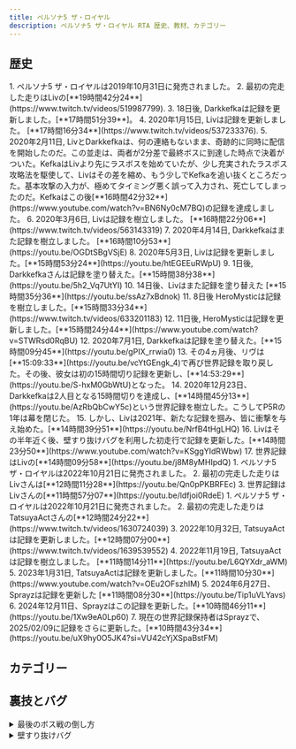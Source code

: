 ```yaml
---
title: ペルソナ5 ザ・ロイヤル
description: ペルソナ5 ザ・ロイヤル RTA 歴史、教材、カテゴリー
---
```



<DocsHero 
    content="ペルソナ5 ザ・ロイヤル。"
    srcUrl={cover}
    alt="Persona 5 Royal Cover"
/>

<LinkCard title="ランキング" href="https://www.speedrun.com/ja-JP/p5r" description="投稿されたRTA動画を観るようにSpeedrun.comへ"/>

## 歴史
<Tabs>
<TabItem label="Hard, True Ending - 初期版">
        <Steps>
            1. ペルソナ5 ザ・ロイヤルは2019年10月31日に発売されました。
            2. 最初の完走した走りはLivの[**19時間42分24**](https://www.twitch.tv/videos/519987799).
            3. 18日後, Darkkefkaは記録を更新しました。[**17時間51分39**]。
            4. 2020年1月15日, Livは記録を更新しました。 [**17時間16分34**](https://www.twitch.tv/videos/537233376). 
            5. 2020年2月11日, LivとDarkkefkaは、何の連絡もないまま、奇跡的に同時に配信を開始したのだ。この並走は、両者が2分差で最終ボスに到達した時点で決着がついた。KefkaはLivより先にラスボスを始めていたが、少し充実されたラスボス攻略法を駆使して、Livはその差を縮め、もう少しでKefkaを追い抜くところだった。基本攻撃の入力が、極めてタイミング悪く誤って入力され、死亡してしまったのだ。Kefkaはこの後[**16時間42分32**](https://www.youtube.com/watch?v=BN6Ny0cM7BQ)の記録を達成しました。
            6. 2020年3月6日, Livは記録を樹立しました。 [**16時間22分06**](https://www.twitch.tv/videos/563143319)
            7. 2020年4月14日, Darkkefkaはまた記録を樹立しました。 [**16時間10分53**](https://youtu.be/OGDtSBgVSjE)
            8. 2020年5月3日, Livは記録を更新しました。[**15時間53分24**](https://youtu.be/htEGEEuRWpU)
            9. 1日後, Darkkefkaさんは記録を塗り替えた。[**15時間38分38**](https://youtu.be/5h2_Vq7UtYI)
            10. 14日後、Livはまた記録を塗り替えた [**15時間35分36**](https://youtu.be/ssAz7xBdnok)
            11. 8日後 HeroMysticは記録を樹立しました。[**15時間33分34**](https://www.twitch.tv/videos/633201183)
            12. 11日後, HeroMysticは記録を更新しました。[**15時間24分44**](https://www.youtube.com/watch?v=STWRsd0RqBU)
            12. 2020年7月1日, Darkkefkaは記録を塗り替えた。[**15時間09分45**](https://youtu.be/gPIX_rrwia0)
            13. その4ヵ月後、リヴは[**15:09:33**](https://youtu.be/vcYtGEngk_4)で再び世界記録を取り戻した。その後、彼女は初の15時間切り記録を更新し、[**14:53:29**](https://youtu.be/S-hxM0GbWtU)となった。
            14. 2020年12月23日、Darkkefkaは2人目となる15時間切りを達成し、[**14時間45分13**](https://youtu.be/AzRbQbCwY5c)という世界記録を樹立した。こうしてP5Rの1年は幕を閉じた。
            15. しかし、Livは2021年、新たな記録を掴み、皆に衝撃を与え始めた。[**14時間39分51**](https://youtu.be/NrfB4tHgLHQ)
            16. Livはその半年近く後、壁すり抜けバグを利用した初走行で記録を更新した。[**14時間23分50**](https://www.youtube.com/watch?v=KSggYIdRWbw)
            17. 世界記録はLivの[**14時間09分58**](https://youtu.be/j8M8yMHIpdQ)
        </Steps>
    </TabItem>
    <TabItem label="Hard, True Ending - ゲーム機版">
        <Steps>
            1. ペルソナ5 ザ・ロイヤルは2022年10月21日に発売されました。
            2. 最初の完走した走りはLivさんは[**12時間11分28**](https://youtu.be/Qn0pPKBRFEc)
            3. 世界記録はLivさんの[**11時間57分07**](https://youtu.be/ldfjoi0RdeE)
        </Steps>
    </TabItem>
    <TabItem label="Hard, True Ending - PC版">
        <Steps>
            1. ペルソナ5 ザ・ロイヤルは2022年10月21日に発売されました。
            2. 最初の完走した走りはTatsuyaActさんの[**12時間24分22**](https://www.twitch.tv/videos/1630724039)
            3. 2022年10月32日, TatsuyaActは記録を更新しました。[**12時間07分00**](https://www.twitch.tv/videos/1639539552)
            4. 2022年11月19日, TatsuyaActは記録を樹立しました。 [**11時間14分11**](https://youtu.be/L6QYXdr_aWM)
            5. 2023年1月31日, TatsuyaActは記録を更新しました。[**11時間10分30**](https://www.youtube.com/watch?v=OEu2OFszhIM)
            5. 2024年6月27日、Sprayzは記録を更新した [**11時間08分30**](https://youtu.be/Tip1uVLYavs)
            6. 2024年12月11日、Sprayzはこの記録を更新した。[**10時間46分11**](https://youtu.be/1Xw9eA0Lp60)
            7. 現在の世界記録保持者はSprayzで、2025/02/09に記録をさらに更新した。[**10時間43分34**](https://youtu.be/uX9hy0O5JK4?si=VU42cYjXSpaBstFM)
        </Steps>
    </TabItem>
</Tabs>


## カテゴリー
<CardGrid>
    <Card title="Hard, 真エンド"></Card>
</CardGrid>

## 裏技とバグ
<details>
<summary>最後のボス戦の倒し方</summary>

丸喜の倒し方は、「物理無効」と「光無効」を持つペルソナを使用する。これにより、丸喜の攻撃のうち2回以外は完全に無敵になり、そのうちの1回は第1フェイズに1回だけ、もう1回は第2フェイズに2回だけ使うことができる。この倒し方の後半では、食いしばりというスキルを持つペルソナと、不屈の闘志を持つペルソナを入手する。この倒し方は重要である。この時点まで、丸喜は走者がチャートを通してかなりの下準備をすることを要求しており、また一般的に戦うには厄介な存在だったからだ。

この倒し方の初期設定は、2020年2月初旬にLivによって発見された。
</details>

<details>
<summary>壁すり抜けバグ</summary>

壁すり抜けバグとは、ゲーム世界の意図された境界の外に出ることであり、ゲームを順番に壊すために使われることがある。ペルソナ5 ザ・ロイヤルでは、主にボス戦をスキップすることが含まれる。ロイヤルにおける壁すり抜けバグの大部分は、オリジナルの『ペルソナ5』と非常によく似ている。つまり、影の衝突を利用して、強制的に壁すり抜けさせるのだ。

これは、影が衝突によって我々を地面に押し込むことで、高さを失い、マップの下をくぐり抜け、通常はその時点でアクセスできないはずの場所に移動できるようにするものだ。

通常、これは適切な時点で棚に登ったり、適切な動きでものの下に滑り込んだり、最も典型的なのは、影と壁や柱など非常に近い物事の間を走り、適切なタイミングで投擲可能なアイテムをポーズバッファすることで行われる。他の方法としては、影を正しく配置した後、自動的にジョーカーをコントロールするゲーム内のシステムを悪用することもできる。例えば、ドアを叩いたり、ドアを開けたり、ボタンを押したりする。

壁すり抜けした上で、高さを失う方法と再び高さを得る方法の2つを使い分けることで、他のエリアにアクセスできる。壁すり抜けした後、高さを失うには三角形のモーションで素早く走り、高さを得るにはジョーカーを特定の方法で、特定の角度で回転させる。

壁すり抜けバグの発見と完全な活用には多くの人々が関わっており、彼ら全員が言及に値する。これは、現在滑走に関与している（または関与できる）スキップや、滑走の高速化に関与しているスキップを含む。
        <Steps>
            1. [初期発見](https://www.twitch.tv/videos/550792341) ・ **2020年5月12日** ・ Liv 
            2. [最初の実用化](https://www.youtube.com/watch?v=lJ4QEVuUf4s) ・ **2020年7月13日** ・ Shady
            3. [圏外で身長を伸ばす](https://twitter.com/NotShady_/status/1283545641910771712) ・ **2020年7月16日** ・ Shady
            4. [メメントス最深部パズルスキップ](https://www.youtube.com/watch?v=vQbTrna83ws) ・ **2021年1月21日** ・ Liv
            5. 影の衝突を利用して壁すり抜けを達成する方法 ・ **2021年2月16日** ・ LasigMonke/Vivi
            6. [ネズミ迷路１スキップ](https://www.youtube.com/watch?v=jMx04c8R8x8) ・ **2021年2月16日** ・ Liv
            7. [ネズミ迷路２スキップ](https://www.youtube.com/watch?v=NMy0SYoijpk) ・ **2021年2月16日** ・ Liv
            8. シドウパレスのスキップ ・ **2021/2/16** ・ LasigMonke/Vivi
            9. オクムラパレスのボスのスキップ ・ **2021年5月24日** ・ LasigMonke/Vivi
            10. スルトのスキップ方法 ・ **2020年8月XX日** ・ Liv
            11. 　・ 特定日時不明 ・ LasigMonke/ViviとRoseXorn
            12. カネシロパレスの地下大金庫のスキップ ・ **2021年12月5日** ・ RoseXorn
        </Steps>
</details>






